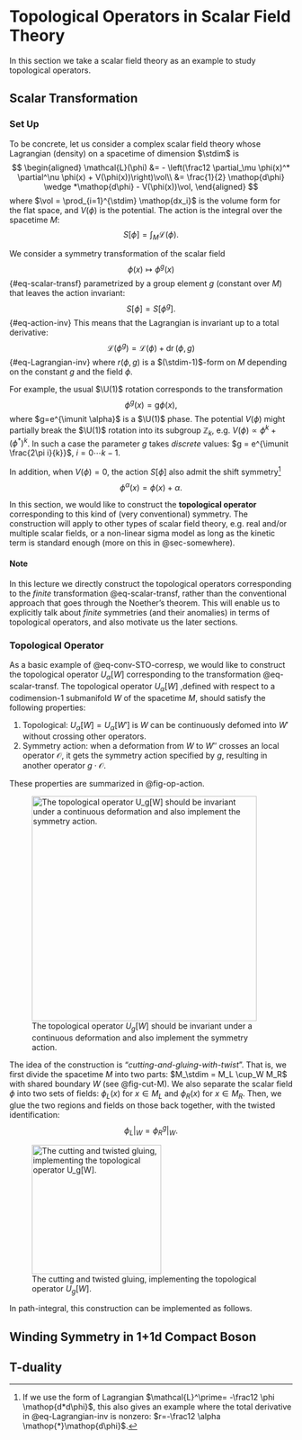 # Topological Operators in Scalar Field Theory {#sec-scalar}

In this section we take a scalar field theory as an example to study topological operators.

## Scalar Transformation

### Set Up
To be concrete, let us consider a complex scalar field theory whose Lagrangian (density) on a spacetime of dimension $\stdim$ is
$$
\begin{aligned}
\mathcal{L}(\phi) &=  - \left(\frac12 \partial_\mu \phi(x)^* \partial^\nu \phi(x) + V(\phi(x))\right)\vol\\
&= \frac{1}{2} \mathop{d\phi} \wedge *\mathop{d\phi} - V(\phi(x))\vol,
\end{aligned}
$$
where $\vol = \prod_{i=1}^{\stdim} \mathop{dx_i}$ is the volume form for the flat space, and $V(\phi)$ is the potential.
The action is the integral over the spacetime $M$:
$$
S[\phi] = \int_{M}\mathcal{L}(\phi).
$$

We consider a symmetry transformation of the scalar field
$$
\phi(x) \mapsto \phi^g(x)
$${#eq-scalar-transf}
parametrized by a group element $g$ (constant over $M$) that leaves the action invariant: 
$$
S[\phi]=S[\phi^g].
$${#eq-action-inv}
This means that the Lagrangian is invariant up to a total derivative:
$$
\mathcal{L}(\phi^g) = \mathcal{L}(\phi) + \mathop{dr}(\phi,g) 
$${#eq-Lagrangian-inv}
where $r(\phi,g)$ is a $(\stdim-1)$-form on $M$ depending on the constant $g$ and the field $\phi$.

For example, the usual $\U(1)$ rotation corresponds to the transformation
$$
\phi^g(x) = \mathop{g} \phi(x),
$$
where $g=e^{\imunit \alpha}$ is a $\U(1)$ phase.
The potential $V(\phi)$ might partially break the $\U(1)$ rotation into its subgroup $\mathbb{Z}_k$, e.g. $V(\phi)\propto \phi^k+(\phi^*)^k$.
In such a case the parameter $g$ takes *discrete* values: $g = e^{\imunit \frac{2\pi i}{k}}$, $i= 0 \cdots k-1$.

In addition, when $V(\phi)=0$, the action $S[\phi]$ also admit the shift symmetry[^nonzero_r]
$$
\phi^{\alpha}(x) = \phi(x) + \alpha.
$$

[^nonzero_r]: If we use the form of Lagrangian $\mathcal{L}^\prime= -\frac12 \phi \mathop{d*d\phi}$, this also gives an example where the total derivative in @eq-Lagrangian-inv is nonzero: $r=-\frac12 \alpha \mathop{*}\mathop{d\phi}$.

In this section, we would like to construct the **topological operator** corresponding to this kind of (very conventional) symmetry.
The construction will apply to other types of scalar field theory, e.g. real and/or multiple scalar fields, or a non-linear sigma model as long as the kinetic term is standard enough (more on this in @sec-somewhere).

:::{.callout-note}
#### Note
In this lecture we directly construct the topological operators corresponding to the *finite* transformation @eq-scalar-transf, rather than the conventional approach that goes through the Noether's theorem.
This will enable us to explicitly talk about *finite* symmetries (and their anomalies) in terms of topological operators, and also motivate us the later sections.
:::

### Topological Operator
As a basic example of @eq-conv-STO-corresp, we would like to construct the topological operator $U_\alpha[W]$ corresponding to the transformation @eq-scalar-transf.
The topological operator $U_\alpha[W]$ ,defined with respect to a codimension-1 submanifold $W$ of the spacetime $M$, should satisfy the following properties:

1. Topological: $U_\alpha[W] = U_\alpha[W']$ is $W$ can be continuously defomed into $W'$ without crossing other operators.
2. Symmetry action: when a deformation from $W$ to $W''$ crosses an local operator $\mathcal{O}$, it gets the symmetry action specified by $g$, resulting in another operator $g\cdot\mathcal{O}$.

These properties are summarized in @fig-op-action.

![The topological operator $U_g[W]$ should be invariant under a continuous deformation and also implement the symmetry action. ](figures/Op_action.svg){#fig-op-action width=400}

The idea of the construction is "*cutting-and-gluing-with-twist*".
That is, we first divide the spacetime $M$ into two parts: $M_\stdim = M_L \cup_W M_R$ with shared boundary $W$ (see @fig-cut-M).
We also separate the scalar field $\phi$ into two sets of fields:  $\phi_L(x)$ for $x \in M_L$ and $\phi_R(x)$ for $x \in M_R$.
Then, we glue the two regions and fields on those back together, with the twisted identification:
$$
\phi_L|_W = \phi_R^g|_W.
$$

![The cutting and twisted gluing, implementing the topological operator $U_g[W]$.](figures/ManifoldSplit.svg){#fig-cut-M width=230}

In path-integral, this construction can be implemented as follows.

## Winding Symmetry in 1+1d Compact Boson
## T-duality 